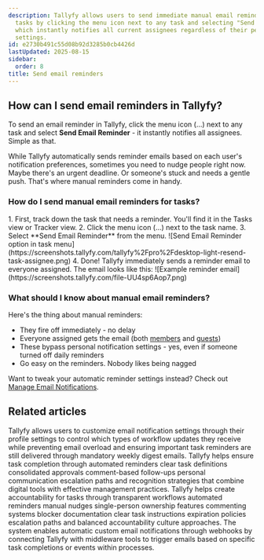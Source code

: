 ```yaml
---
description: Tallyfy allows users to send immediate manual email reminders for specific
  tasks by clicking the menu icon next to any task and selecting "Send Email Reminder"
  which instantly notifies all current assignees regardless of their personal notification
  settings.
id: e2730b491c55d08b92d3285b0cb4426d
lastUpdated: 2025-08-15
sidebar:
  order: 8
title: Send email reminders
---
```



## How can I send email reminders in Tallyfy?

To send an email reminder in Tallyfy, click the menu icon (...) next to any task and select **Send Email Reminder** - it instantly notifies all assignees. Simple as that.

While Tallyfy automatically sends reminder emails based on each user's notification preferences, sometimes you need to nudge people right now. Maybe there's an urgent deadline. Or someone's stuck and needs a gentle push. That's where manual reminders come in handy.

### How do I send manual email reminders for tasks?

<Steps>
1. First, track down the task that needs a reminder. You'll find it in the Tasks view or Tracker view.
2. Click the menu icon (...) next to the task name.
3. Select **Send Email Reminder** from the menu.
   ![Send Email Reminder option in task menu](https://screenshots.tallyfy.com/tallyfy%2Fpro%2Fdesktop-light-resend-task-assignee.png)
4. Done! Tallyfy immediately sends a reminder email to everyone assigned.
The email looks like this:
   ![Example reminder email](https://screenshots.tallyfy.com/file-UU4sp6Aop7.png)
</Steps>

### What should I know about manual email reminders?

Here's the thing about manual reminders:

*   They fire off immediately - no delay
*   Everyone assigned gets the email (both [members](/products/pro/documenting/members/) and [guests](/products/pro/documenting/guests/))
*   These bypass personal notification settings - yes, even if someone turned off daily reminders
*   Go easy on the reminders. Nobody likes being nagged

Want to tweak your automatic reminder settings instead? Check out [Manage Email Notifications](/products/pro/settings/personal-settings/how-can-i-manage-email-notifications-in-tallyfy/).


## Related articles
<CardGrid>
<LinkTitleCard header="<b>Personal Settings > Manage email notifications</b>" href="/products/pro/settings/personal-settings/how-can-i-manage-email-notifications-in-tallyfy/" > Tallyfy allows users to customize email notification settings through their profile settings to control which types of workflow updates they receive while preventing email overload and ensuring important task reminders are still delivered through mandatory weekly digest emails. </LinkTitleCard>
<LinkTitleCard header="<b>How To > Ensure task and approval completion</b>" href="/products/pro/tutorials/how-to/ensure-task-completion/" > Tallyfy helps ensure task completion through automated reminders clear task definitions consolidated approvals comment-based follow-ups personal communication escalation paths and recognition strategies that combine digital tools with effective management practices. </LinkTitleCard>
<LinkTitleCard header="<b>How To > Make people accountable for tasks</b>" href="/products/pro/tutorials/how-to/make-people-accountable-for-tasks/" > Tallyfy helps create accountability for tasks through transparent workflows automated reminders manual nudges single-person ownership features commenting systems blocker documentation clear task instructions expiration policies escalation paths and balanced accountability culture approaches. </LinkTitleCard>
<LinkTitleCard header="<b>Webhooks > Send emails using webhooks</b>" href="/products/pro/integrations/webhooks/how-can-i-send-emails-using-webhooks-in-tallyfy/" > The system enables automatic custom email notifications through webhooks by connecting Tallyfy with middleware tools to trigger emails based on specific task completions or events within processes. </LinkTitleCard>
</CardGrid>